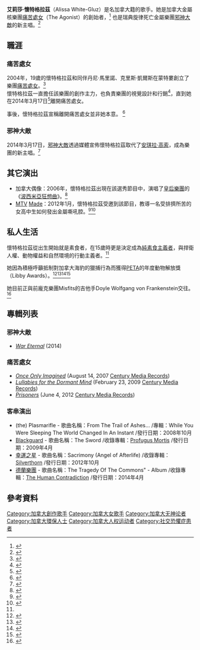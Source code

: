 {{Infobox musical artist <!-- See Wikipedia:WikiProject Musicians -->
|name            = Alissa White-Gluz
|image           = Alissa White-Gluz with Kamelot.jpg
|background      = 女歌手
|birth_name      = 
|birth_date      = {{Birth date and age|1985|7|31}}
|birth_place     = [[加拿大|加拿大]][[魁北克|魁北克]][[蒙特婁|蒙特婁]]
|genre           = [[死亡旋律金屬|死亡旋律金屬]]、[[金屬蕊|金屬蕊]]
|occupation      = [[歌手|歌手]]、[[作曲家|作曲家]]<ref>{{cite web |url=http://www.lithiummagazine.com/interview-alissa-white-gluz-agonist-august-14th-2011 |title=Interview with Alissa White-Gluz of The Agonist - August 14th, 2011 |publisher=Lithium Magazine |date=August 14, 2011 |deadurl=yes |archiveurl=https://web.archive.org/web/20111105050016/http://lithiummagazine.com/interview-alissa-white-gluz-agonist-august-14th-2011 |archivedate=November 5, 2011 }}</ref>
|instruments     = [[主唱|主唱]]
|years_active    = 2004年至今
|label           = [[Century_Media_Records|Century Media]], Act, Spiritual Beast
|associated_acts = [[邪神大敵|邪神大敵]]、[[痛苦處女|痛苦處女]] 
}}
'''艾莉莎·懷特格拉茲'''（Alissa White-Gluz）是名加拿大籍的歌手。她是加拿大金屬核樂團[[痛苦處女|痛苦處女]]（The Agonist）的創始者，<ref>{{cite web |url=http://www.centurymedia.com/artist.aspx?IdArtist=180 |title=Century Media Records Artist Profile}}</ref>
也是瑞典旋律死亡金屬樂團[[邪神大敵|邪神大敵]]的新主唱。<ref>{{cite web |url=http://www.blabbermouth.net/news/arch-enemy-parts-ways-with-singer-angela-gossow-recruits-the-agonists-alissa-white-gluz/ |title=ARCH ENEMY Parts Ways With Singer ANGELA GOSSOW, Recruits THE AGONIST's ALISSA WHITE-GLUZ |publisher=Blabbermouth |date=March 17, 2014}}</ref>

==職涯==
=== 痛苦處女 ===
2004年，19歲的懷特格拉茲和同伴丹尼·馬里諾、克里斯·凱爾斯在蒙特婁創立了樂團[[痛苦處女|痛苦處女]]。<ref>{{cite web |url=http://lithiummagazine.com/interview-alissa-white-gluz-agonist-august-14th-2011 |title=Interview with Alissa White-Gluz of The Agonist |publisher=Lithium Magazine |date=August 14, 2011 |deadurl=yes |archiveurl=https://web.archive.org/web/20140224132814/http://lithiummagazine.com/interview-alissa-white-gluz-agonist-august-14th-2011 |archivedate=February 24, 2014 }}</ref><br />懷特格拉茲一直擔任該樂團的創作主力，也負責樂團的視覺設計和行銷<ref name="#1">{{cite web |url=https://www.facebook.com/AlissaWhiteGluzFans/info|title=Alissa的自傳}}</ref>，直到她在2014年3月17日<ref>{{cite web |url=http://loudwire.com/angela-gossow-leaves-arch-enemy-agonist-alissa-white-gluz-new-vocalist/|title=Angela Gossow Leaves Arch Enemy, The Agonist’s Alissa White-Gluz Announced as New Vocalist}}</ref>離開痛苦處女。

事後，懷特格拉茲宣稱離開痛苦處女並非她本意。
<ref>{{cite web |url=http://loudwire.com/new-arch-enemy-vocalist-alissa-white-gluz-every-intension-continuing-the-agonist/|title=New Arch Enemy Vocalist Alissa White-Gluz Had Every Intention of Continuing With the Agonist}}</ref>

=== 邪神大敵 ===
2014年3月17日，[[邪神大敵|邪神大敵]]透過媒體宣佈懷特格拉茲取代了[[安琪拉·高索|安琪拉·高索]]，成為樂團的新主唱。<ref>{{cite web |url=http://www.metalhammer.co.uk/news/angela-gossow-leaves-arch-enemy-new-singer-announced |title=Angela Gossow Leaves Arch Enemy, New Singer Announced |publisher=Metal Hammer |date=March 17, 2014 |deadurl=yes |archiveurl=https://web.archive.org/web/20140317224704/http://www.metalhammer.co.uk/news/angela-gossow-leaves-arch-enemy-new-singer-announced/ |archivedate=March 17, 2014 }}</ref>

==其它演出==
* 加拿大偶像：2006年，懷特格拉茲出現在該選秀節目中，演唱了[[皇后樂團|皇后樂團]]的《[[波西米亞狂想曲|波西米亞狂想曲]]》。<ref>{{cite web |url=http://www.mtv.com/news/articles/1576014/agonist-philip-anselmo-amp-more-news-that-rules-metal-file.jhtml |title=Agonist Singer Recalls Painful Time On 'Canadian Idol'; Plus Philip Anselmo & More News That Rules, In Metal File |publisher=MTV |date=December 7, 2007}}</ref>
* [[MTV|MTV]] [[Made_(TV_series)|Made]]：2012年1月，懷特格拉茲受邀到該節目，教導一名受排擠所苦的女高中生如何發出金屬嘶吼腔。<ref>{{cite web|url=http://www.decibelmagazine.com/featured/top-five-tru-metal-moments-in-the-metal-screamer-episode-of-made/ |title=Top Five Tru Metal Moments in the Metal Screamer Episode of Made |publisher=Decibel Magazine |date=February 7, 2012}}</ref><ref>{{cite web|url=https://www.youtube.com/watch?v=i6cQz5GcEiw|title=MADE -Metal Screamer-Julia (PART 1)}}</ref>

==私人生活==
懷特格拉茲從出生開始就是素食者，在15歲時更是決定成為[[純素食主義|純素食主義者]]，與捍衛人權、動物權益和自然環境的行動主義者。<ref name="#1"/>

她因為積極呼籲抵制對加拿大海豹的獵捕行為而獲得[[PETA|PETA]]的年度動物解放獎（Libby Awards）。<ref>{{cite web|url=http://www.blabbermouth.net/news/the-agonist-frontwoman-snags-peta2-award/ |title=THE AGONIST Frontwoman Snags PETA2 Award |publisher=Blabbermouth |date=January 30, 2012}}</ref><ref>{{cite web |url=http://noisecreep.com/the-agonists-alissa-white-gluz-stars-in-peta-ad-seal-slaughter/ |title=The Agonist’s Alissa White-Gluz Stars in PETA Ad Denouncing Seal Slaughter |publisher=Noise Creep |date=March 28, 2011}}</ref><ref>{{cite web |url=http://www.noisecreep.com/2011/10/03/the-agonist-alissa-white-gluz-peta2-interview/ |title=The Agonist’s Alissa White-Gluz on Being Vegan and Her Work With peta2 |publisher=Noise Creep |date=October 3, 2011}}</ref><ref>{{cite web |url=http://www.blabbermouth.net/news/arch-enemys-alissa-white-gluz-discusses-animal-rights-being-vegan-in-new-video-interview/ |title=ARCH ENEMY's ALISSA WHITE-GLUZ Discusses Animal Rights, Being Vegan In New Video Interview |publisher=Blabbermouth |date=June 24, 2014}}</ref>

她目前正與前龐克樂團Misfits的吉他手Doyle Wolfgang von Frankenstein交往。<ref>{{cite web |url=http://www.blabbermouth.net/news/doyle-on-his-favorite-lady-arch-enemy-singer-alissa-white-gluz-nobody-can-out-beast-her/ |title=DOYLE On His 'Favorite Lady,' ARCH ENEMY Singer ALISSA WHITE-GLUZ: 'Nobody Can Out-Beast Her' |publisher=Blabbermouth |date=June 10, 2014}}</ref>

==專輯列表==
===邪神大敵===
*''[[War_Eternal|War Eternal]]'' (2014)

===痛苦處女===
*''[[Once_Only_Imagined|Once Only Imagined]]'' (August 14, 2007 [[Century_Media_Records|Century Media Records]])
*''[[Lullabies_for_the_Dormant_Mind|Lullabies for the Dormant Mind]]'' (February 23, 2009 [[Century_Media_Records|Century Media Records]])
*''[[Prisoners_(album)|Prisoners]]'' (June 4, 2012 [[Century_Media_Records|Century Media Records]])

===客串演出===
*(the) Plasmarifle - 歌曲名稱：From The Trail of Ashes...  /專輯：While You Were Sleeping The World Changed In An Instant    /發行日期：2008年10月
*[[Blackguard_(band)|Blackguard]] - 歌曲名稱：The Sword  /收錄專輯：[[Profugus_Mortis_(album)|Profugus Mortis]] /發行日期：2009年4月
*[[幸運之星|幸運之星]] - 歌曲名稱：Sacrimony (Angel of Afterlife)  /收錄專輯：[[Silverthorn_(album)|Silverthorn]] /發行日期：2012年10月
*[[德蘭樂團|德蘭樂團]] - 歌曲名稱：The Tragedy Of The Commons" - Album  /收錄專輯：[[The_Human_Contradiction_(Delain_album)|The Human Contradiction]]  /發行日期：2014年4月

== 參考資料 ==
{{Reflist}}
{{commonscat}}

{{normdaten}}
{{DEFAULTSORT:White-Gluz}}
[[Category:加拿大創作歌手|Category:加拿大創作歌手]]
[[Category:加拿大女歌手|Category:加拿大女歌手]]
[[Category:加拿大无神论者|Category:加拿大无神论者]]
[[Category:加拿大環保人士|Category:加拿大環保人士]]
[[Category:加拿大人权运动者|Category:加拿大人权运动者]]
[[Category:社交恐懼症患者|Category:社交恐懼症患者]]